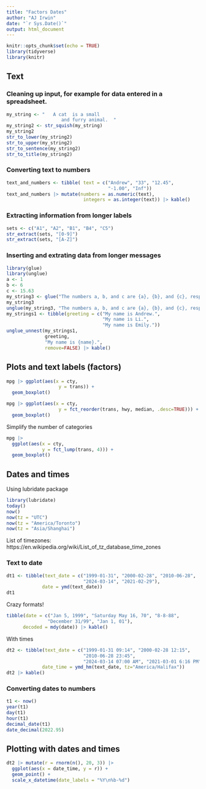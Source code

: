 ```yaml
---
title: "Factors Dates"
author: "AJ Irwin"
date: "`r Sys.Date()`"
output: html_document
---
```


```r
knitr::opts_chunk$set(echo = TRUE)
library(tidyverse)
library(knitr)
```

## Text

### Cleaning up input, for example for data entered in a spreadsheet.

```r
my_string <- "   A cat  is a small 
                    and furry animal.  "
my_string2 <- str_squish(my_string)
my_string2
str_to_lower(my_string2)
str_to_upper(my_string2)
str_to_sentence(my_string2)
str_to_title(my_string2)
```


### Converting text to numbers

```r
text_and_numbers <- tibble( text = c("Andrew", "33", "12.45", 
                                     "-1.00", "Inf"))
text_and_numbers |> mutate(numbers = as.numeric(text), 
                            integers = as.integer(text)) |> kable()
```

### Extracting information from longer labels

```r
sets <- c("A1", "A2", "B1", "B4", "C5")
str_extract(sets, "[0-9]")
str_extract(sets, "[A-Z]")
```

### Inserting and extrating data from longer messages

```r
library(glue)
library(unglue)
a <- 1
b <- 6
c <- 15.63
my_string3 <- glue("The numbers a, b, and c are {a}, {b}, and {c}, respectively. Their sum is {a+b+c}.")
my_string3
unglue(my_string3, "The numbers a, b, and c are {a}, {b}, and {c}, respectively. Their sum is {d}.")
my_strings1 <- tibble(greeting = c("My name is Andrew.", 
                                   "My name is Li.", 
                                   "My name is Emily."))
unglue_unnest(my_strings1, 
              greeting, 
              "My name is {name}.", 
              remove=FALSE) |> kable()
```


## Plots and text labels (factors)

```r
mpg |> ggplot(aes(x = cty,
                   y = trans)) +
  geom_boxplot()
```

```r
mpg |> ggplot(aes(x = cty,
                   y = fct_reorder(trans, hwy, median, .desc=TRUE))) +
  geom_boxplot() 
```

Simplify the number of categories

```r
mpg |> 
  ggplot(aes(x = cty,
             y = fct_lump(trans, 4))) +
  geom_boxplot() 
```


## Dates and times

Using lubridate package

```r
library(lubridate)
today()
now()
now(tz = "UTC")
now(tz = "America/Toronto")
now(tz = "Asia/Shanghai")
```

List of timezones: https://en.wikipedia.org/wiki/List_of_tz_database_time_zones

### Text to date

```r
dt1 <- tibble(text_date = c("1999-01-31", "2000-02-28", "2010-06-28",
                            "2024-03-14", "2021-02-29"),
             date = ymd(text_date))
dt1
```

Crazy formats!

```r
tibble(date = c("Jan 5, 1999", "Saturday May 16, 70", "8-8-88",
               "December 31/99", "Jan 1, 01"),
      decoded = mdy(date)) |> kable()
```

With times


```r
dt2 <- tibble(text_date = c("1999-01-31 09:14", "2000-02-28 12:15",
                            "2010-06-28 23:45", 
                            "2024-03-14 07:00 AM", "2021-03-01 6:16 PM"),
             date_time = ymd_hm(text_date, tz="America/Halifax"))
dt2 |> kable()
```

### Converting dates to numbers

```r
t1 <- now()
year(t1)
day(t1)
hour(t1)
decimal_date(t1)
date_decimal(2022.95)
```

## Plotting with dates and times

```r
dt2 |> mutate(r = rnorm(n(), 20, 3)) |>
  ggplot(aes(x = date_time, y = r)) + 
  geom_point() +
  scale_x_datetime(date_labels = "%Y\n%b-%d")
```
